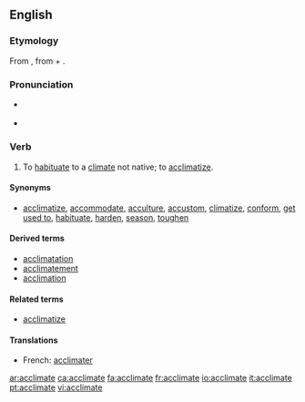 ==English==

===Etymology===
From {{etyl|fr}} {{term|acclimater}}, from {{term|à}} + {{term|climat||climate}}.

===Pronunciation===
* {{a|UK}} {{IPA|/əˈklaɪmət/}}
* {{audio|en-us-acclimate.ogg|Audio (US)}}

===Verb===
{{en-verb|acclimat|ing}}

# {{context|transitive|mainly|_|US}} To [[habituate]] to a [[climate]] not native; to [[acclimatize]].

====Synonyms====
* [[acclimatize]], [[accommodate]], [[acculture]], [[accustom]], [[climatize]], [[conform]], [[get used to]], [[habituate]], [[harden]], [[season]], [[toughen]]

====Derived terms====
* [[acclimatation]]
* [[acclimatement]]
* [[acclimation]]

====Related terms====
* [[acclimatize]]

====Translations====
{{trans-top|(transitive, mainly US) to habituate to a climate not native; to acclimatize}}
* French: [[acclimater]]
{{trans-mid}}
{{trans-bottom}}

[[ar:acclimate]]
[[ca:acclimate]]
[[fa:acclimate]]
[[fr:acclimate]]
[[io:acclimate]]
[[it:acclimate]]
[[pt:acclimate]]
[[vi:acclimate]]